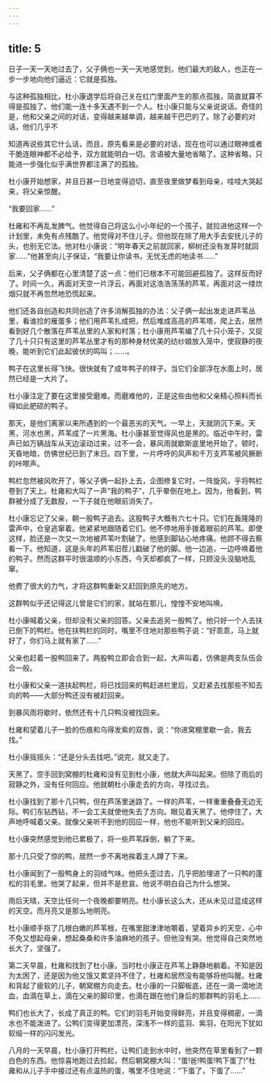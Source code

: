 ```yaml
---
---
---
```

title: 5
---



日子一天一天地过去了，父子俩也一天一天地感觉到，他们最大的敌人，也正在一步一步地向他们逼近：它就是孤独。

与这种孤独相比，杜小康退学后将自己关在红门里面产生的那点孤独，简直就算不得是孤独了。他们能一连十多天遇不到一个人。杜小康只能与父亲说说话。奇怪的是，他和父亲之间的对话，变得越来越单调，越来越干巴巴的了。除了必要的对话，他们几乎不

知道再说些其它什么话，而且，原先看来是必要的对话，现在也可以通过眼神或者干脆连眼神都不必给予，双方就能明白一切。言语被大量地省略了。这种省略，只能进一步强化似乎满世界都注满了的孤独。

杜小康开始想家，并且日甚一日地变得迫切，直至夜里做梦看到母亲，哇哇大哭起来，将父亲惊醒。

“我要回家……”

杜雍和不再乱发脾气。他觉得自己将这么小小年纪的一个孩子，就拉进他这样一个计划里，未免有点残酷了。他觉得对不住儿子。但他现在除了用大手去安抚儿子的头，也别无它法。他对杜小康说：“明年春天之前就回家，柳树还没有发芽时就回家……”他甚至向儿子保证，“我要让你读书，无忧无虑的地读书……”

后来，父子俩都在心里清楚了这一点：他们已根本不可能回避孤独了。这样反而好了。时间一久，再面对天空一片浮云，再面对这浩浩荡荡的芦苇，再面对这一缕炊烟只就不再忽然地恐慌起来。

他们还各自创造和共同创造了许多消解孤独的办法：父子俩一起出发走进芦苇丛里，看谁捡的雁蛋多；他们用芦苇扎成把，然后堆成高高的芦苇塔，爬上去，居然看到好几个散落在芦苇丛里的人家和村落；杜小康用芦苇编了几十只小笼子，又捉了几十只只有这里的芦苇丛里才有的那种身材优美的纺纱娘放入笼中，使寂静的夜晚，能听到它们此起彼伏的鸣叫；……。

鸭子在这里长得飞快。很快就有了成年鸭子的样子。当它们全部浮在水面上时，居然已经是一大片了。

杜小康注定了要在这里接受磨难。而磨难他的，正是这些由他和父亲精心照料而长得如此肥硕的鸭子。

那天，是他们离家以来所遇到的一个最恶劣的天气。一早上，天就阴沉下来。天黑，河水也黑，芦苇成了一片黑海。杜小康甚至觉得风也是黑的。临近中午时，雷声已如万辆战车从天边滚动过来，过不一会，暴风雨就歇斯底里地开始了，顿时，天昏地暗，仿佛世纪已到了末日。四下里，一片呼呼的风声和千万支芦苇被风撅断的咔嚓声。

鸭栏忽然被风吹开了，等父子俩一起扑上去，企图修复它时，一阵旋风，乎将鸭栏卷到了天上。杜雍和大叫了一声“我的鸭子”，几乎晕倒在地上。因为，他看到，鸭群被分成了无数股，一下子就在他眼前消失了。

杜小康忘记了父亲，朝一股鸭子追去。这股鸭子大概有六七十只。它们在轰隆隆的雷声中，仓皇逃窜着。他紧紧地跟随着它们。他不停地用手拨着眼前的芦苇。即使这样，脸还是一次又一次地被芦苇叶割破了。他感到脚钻心地疼痛。他顾不得去察看一下。他知道，这是头年的芦苇旧茬儿戳破了他的脚。他一边追，一边呼唤着他的鸭子。然而这群平时很温顺的小东西，今天却都疯了一样，只顾没头没脑地乱窜。

他费了很大的力气，才将这群鸭重新又赶回到原先的地方。

这群鸭似乎还记得这儿曾是它们的家，就站在那儿，惶惶不安地叫唤。

杜小康喊着父亲，但却没有父亲的回答。父亲去追另一股鸭了。他只好一个人去扶已倒下的鸭栏。他在扶鸭栏的同时，嘴里不住地对那些鸭子说：“好乖乖，马上就好了，你们马上就有家了……”

父亲也赶着一股鸭回来了。两股鸭立即会合到一起，大声叫着，仿佛是两支队伍会合一般。

杜小康和父亲一道扶起鸭栏，将已找回来的鸭赶进栏里后，又赶紧去找那些不知去向的鸭——大部分鸭还没有被赶回来。

到暴风雨将歇时，依然还有十几只鸭没被找回来。

杜雍和望着儿子一脸的伤痕和乌得发紫的双唇，说：“你进窝棚里歇一会，我去找。”

杜小康摇摇头：“还是分头去找吧。”说完，就又走了。

天黑了。空手回到窝棚的杜雍和没有见到杜小康，他就大声叫起来。但除了雨后的寂静之外，没有任何回应。他就朝杜小康走去的方向，寻找过去。

杜小康找到了那十几只鸭，但在芦荡里迷路了。一样的芦苇，一样重重叠叠无边无际。鸭们东钻西钻，不一会工夫就使他失去了方向。眼见着天黑了。他停住了，大声地呼喊着父亲。就像父亲听不到他的回应一样，他也不能听到父亲的回应。

杜小康突然感觉到他已累极了，将一些芦苇踩倒，躺了下来。

那十几只受了惊的鸭，居然一步不离地挨着主人蹲了下来。

杜小康闻到了一股鸭身上的羽绒气味。他把头歪过去，几乎把脸埋进了一只鸭的蓬松的羽毛里。他哭了起来，但并不是悲哀。他说不明白自己为什么想哭。

雨后天晴，天空比任何一个夜晚都要明亮。杜小康长这么大，还从未见过蓝成这样的天空。而月亮又是那么地明亮。

杜小康顺手抠了几根白嫩的芦苇根，在嘴里甜津津地嚼着，望着异乡的天空，心中不免又想起母亲，想起桑桑和许多油麻地的孩子。但他没有哭。他觉得自己突然地长大了，坚强了。

第二天早晨，杜雍和找到了杜小康。当时杜小康正在芦苇上静静地躺着。不知是因为太困了，还是因为他又饿又累坚持不住了，杜雍和居然没有能够将他叫醒。杜雍和背起了疲软的儿子，朝窝棚方向走去。杜小康的一只脚板底，还在一滴一滴地流血，血滴在草上，滴在父亲的脚印里，也滴在跟在他们身后的那群鸭的羽毛上……

鸭们也长大了，长成了真正的鸭。它们的羽毛开始变得鲜亮，并且变得稠密，一滴水也不能泼进了。公鸭们变得更加漂亮，深浅不一样的蓝羽、紫羽，在阳光下犹如软缎一样的闪闪发光。

八月的一天早晨，杜小康打开鸭栏，让鸭们走到水中时，他突然在草里看到了一颗白色的东西。他惊喜地跑过去捡起，然后朝窝棚大叫：“蛋!爸!鸭蛋!鸭下蛋了!”杜雍和从儿子手中接过还有点温热的蛋，嘴里不住地说：“下蛋了，下蛋了……”